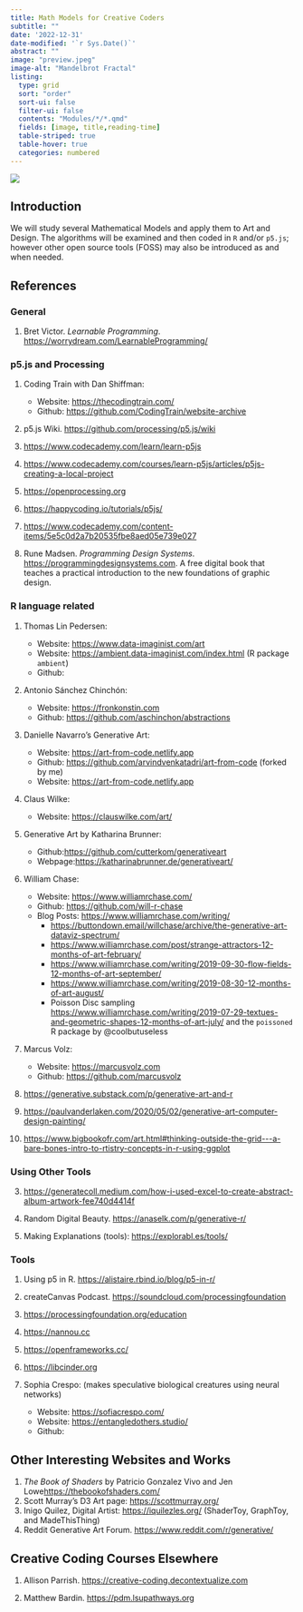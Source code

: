 ```yaml
---
title: Math Models for Creative Coders
subtitle: ""
date: '2022-12-31'
date-modified: '`r Sys.Date()`'
abstract: ""
image: "preview.jpeg"
image-alt: "Mandelbrot Fractal"
listing: 
  type: grid
  sort: "order"
  sort-ui: false
  filter-ui: false
  contents: "Modules/*/*.qmd"
  fields: [image, title,reading-time]
  table-striped: true
  table-hover: true
  categories: numbered
---
```


![](preview.jpeg)

## Introduction

We will study several Mathematical Models and apply them to Art and Design. The algorithms will be examined and then coded in `R` and/or `p5.js`; however other open source tools (FOSS) may also be introduced as and when needed.

## References

### General

1. Bret Victor. *Learnable Programming*. <https://worrydream.com/LearnableProgramming/>

### p5.js and Processing

1. Coding Train with Dan Shiffman: 
    - Website: <https://thecodingtrain.com/>
    - Github: <https://github.com/CodingTrain/website-archive>
    
1. p5.js Wiki. <https://github.com/processing/p5.js/wiki>
    
1. <https://www.codecademy.com/learn/learn-p5js>

1. <https://www.codecademy.com/courses/learn-p5js/articles/p5js-creating-a-local-project>

1. <https://openprocessing.org>

1. <https://happycoding.io/tutorials/p5js/>

1. <https://www.codecademy.com/content-items/5e5c0d2a7b20535fbe8aed05e739e027>

1. Rune Madsen. *Programming Design Systems*. <https://programmingdesignsystems.com>. A free digital book that teaches a practical introduction to the new foundations of graphic design.

### R language related

1. Thomas Lin Pedersen:
    - Website: <https://www.data-imaginist.com/art>
    - Website: <https://ambient.data-imaginist.com/index.html> (R package `ambient`)
    - Github:
1. Antonio Sánchez Chinchón:
    - Website: <https://fronkonstin.com>
    - Github: <https://github.com/aschinchon/abstractions>
1. Danielle Navarro's Generative Art:
    - Website: <https://art-from-code.netlify.app>
    - Github: <https://github.com/arvindvenkatadri/art-from-code> (forked by me)
    - Website: <https://art-from-code.netlify.app>
1. Claus Wilke:
    - Website: <https://clauswilke.com/art/>
1. Generative Art by Katharina Brunner:
    - Github:<https://github.com/cutterkom/generativeart>
    - Webpage:<https://katharinabrunner.de/generativeart/>
1. William Chase:
    - Website: <https://www.williamrchase.com/>
    - Github: <https://github.com/will-r-chase>
    - Blog Posts: <https://www.williamrchase.com/writing/>
        - <https://buttondown.email/willchase/archive/the-generative-art-dataviz-spectrum/>
        - <https://www.williamrchase.com/post/strange-attractors-12-months-of-art-february/>
        - <https://www.williamrchase.com/writing/2019-09-30-flow-fields-12-months-of-art-september/>
        - <https://www.williamrchase.com/writing/2019-08-30-12-months-of-art-august/>
        - Poisson Disc sampling <https://www.williamrchase.com/writing/2019-07-29-textues-and-geometric-shapes-12-months-of-art-july/> and the `poissoned` R package by @coolbutuseless
        
1. Marcus Volz: 
    - Website: <https://marcusvolz.com>
    - Github: <https://github.com/marcusvolz>

2. <https://generative.substack.com/p/generative-art-and-r>

1. <https://paulvanderlaken.com/2020/05/02/generative-art-computer-design-painting/>

1. <https://www.bigbookofr.com/art.html#thinking-outside-the-grid---a-bare-bones-intro-to-rtistry-concepts-in-r-using-ggplot>

### Using Other Tools

3. <https://generatecoll.medium.com/how-i-used-excel-to-create-abstract-album-artwork-fee740d4414f>

1. Random Digital Beauty. <https://anaselk.com/p/generative-r/>


1. Making Explanations (tools): <https://explorabl.es/tools/>

### Tools

1. Using p5 in R. <https://alistaire.rbind.io/blog/p5-in-r/>

1. createCanvas Podcast. <https://soundcloud.com/processingfoundation> 

1. <https://processingfoundation.org/education>


4. <https://nannou.cc>

5. <https://openframeworks.cc/>

6. <https://libcinder.org>

1. Sophia Crespo: (makes speculative biological creatures using neural networks)
    - Website: <https://sofiacrespo.com/>
    - Website: <https://entangledothers.studio/>
    - Github:
    

## Other Interesting Websites and Works
1. *The Book of Shaders* by Patricio Gonzalez Vivo and Jen Lowe<https://thebookofshaders.com/>
1. Scott Murray's D3 Art page: <https://scottmurray.org/>
1. Inigo Quilez, Digital Artist: <https://iquilezles.org/> (ShaderToy, GraphToy, and MadeThisThing)
1. Reddit Generative Art Forum. <https://www.reddit.com/r/generative/>



## Creative Coding Courses Elsewhere

1. Allison Parrish. <https://creative-coding.decontextualize.com>

1. Matthew Bardin. <https://pdm.lsupathways.org>



